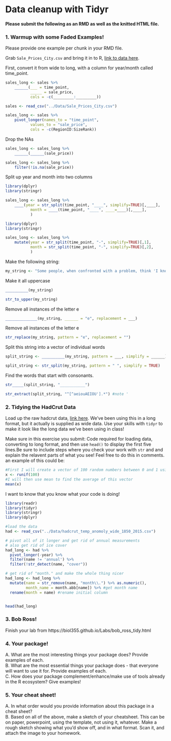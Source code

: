 # Data cleanup with Tidyr


#### Please submit the following as an RMD as well as the knitted HTML file.

### 1. Warmup with some Faded Examples!  
Please provide one example per chunk in your RMD file.

Grab `Sale_Prices_City.csv` and bring it in to R, [link to data here](../Data/Sale_Prices_City.csv).

First, convert it from wide to long, with a column for year/month called time_point.
```r
sales_long <- sales %>%
    ______(___ = time_point, 
           _____ = sale_price, 
           cols = -c(_________:_________))
```

```r
sales <- read_csv("../Data/Sale_Prices_City.csv")

sales_long <- sales %>%
    pivot_longer(names_to = "time_point", 
           values_to = "sale_price", 
           cols = -c(RegionID:SizeRank))
```


Drop the NAs
```r
sales_long <- sales_long %>%
    ______(______(sale_price))
```

```r
sales_long <- sales_long %>%
    filter(!is.na(sale_price))
```

Split up year and month into two columns
```r
library(dplyr)
library(stringr)

sales_long <- sales_long %>%
    ____(year = str_split(time_point, "____", simplify=TRUE)[,____],
           month = ____(time_point, "____", ____=____)[,____],
           )
```

```r
library(dplyr)
library(stringr)

sales_long <- sales_long %>%
    mutate(year = str_split(time_point, "-", simplify=TRUE)[,1],
           month = str_split(time_point, "-", simplify=TRUE)[,2],
           )
```


Make the following string:
```r
my_string <- "Some people, when confronted with a problem, think 'I know, I'll use regular expressions.' Now they have two problems."
```

Make it all uppercase
```r
__________(my_string)
```

```r
str_to_upper(my_string)
```

Remove all instances of the letter e
```r
______________(my_string, ______ = "e", replacement = ___)
```

Remove all instances of the letter e
```r
str_replace(my_string, pattern = "e", replacement = "")
```


Split this string into a vector of individual words
```r
split_string <- __________(my_string, pattern = ___, simplify = ______)
```

```r
split_string <- str_split(my_string, pattern = " ", simplify = TRUE)
```



Find the words that start with consonants.
```r
str_____(split_string, "___________")
```

```r
str_extract(split_string, "^[^aeiouAEIOU'].*") #note '
```


### 2. Tidying the HadCrut Data
Load up the raw hadcrut data, [link here](../Data/hadcrut_temp_anomoly_wide_1850_2015.csv). We've been using this in a long format, but it actually is supplied as wide data. Use your skills with `tidyr` to make it look like the long data we've been using in class!

Make sure in this exercise you submit: Code required for loading data, converting to long format, and then use `head()` to display the first five lines.Be sure to include steps where you check your work with `str` and and explain the relavent parts of what you see! Feel free to do this in comments. an example of this could be:

```r
#First I will create a vector of 100 random numbers between 0 and 1 using runif
x <- runif(100)
#I will then use mean to find the average of this vector
mean(x)
```

I want to know that you know what your code is doing!

```r
library(readr)
library(tidyr)
library(stringr)
library(dplyr)

#load the data
had <- read_csv("../Data/hadcrut_temp_anomoly_wide_1850_2015.csv")

# pivot all of it longer and get rid of annual measurements
# also get rid of ice cover
had_long <- had %>%
  pivot_longer(-year) %>%
  filter(name != 'annual') %>%
  filter(!str_detect(name, "cover"))

# get rid of "month." and make the whole thing nicer
had_long <- had_long %>%
  mutate(name = str_remove(name, "month\\.") %>% as.numeric(),
         month_name = month.abb[name]) %>% #get month name
  rename(month = name) #rename initial column


head(had_long)
```
<!--
### 3. Messy Weather
Download the messy weather dataset from class today (3/7/2018) [link here](../Data/weather_messy.csv). This is a dataset that contains some weather measurements but structured in an...interesting way. Go through the cleanup steps required to go from this raw data to a cleaned up dataframe in the long format. This dataframe should have separate columns for year, month, day, and each measurement type. 

**Suggested workflow:**  
Below is ONE workflow for clearning. There are many others. I'd advise that you write our your workflow in comments before trying anything. Even draw sketches on a piece of paper for yourself about how you want to change the data, step by step. Then go from there. But, if it helps, check this one out.  
\
1. Read in data.   
2. Deal with any extraneous blank spaces and redundant columns.  
3. Fix column names (Hint:beyond the first three columns, each column represents a day of the month. )  
4. Fill in missing year/months.  
5. OPTIONAL: Combine date info into one column (you don't need to do this, but it might help you reduce the load on your brain and better grock what's happening).  You might just be able to go all long and work from there. Or find another solution.    
6. Start playing with wide vs long. HINT: This dataset is one of those that we mentioned which has characteristics of both long and wide data: both `pivot_wider` and `pivot_longer` might be needed to get it to its final form.  
7. Deal with NAs and other data-entry issues. HINT: to avoid deleting most of the datset, let NA values remain in the "events" column.  
8. Final tweaks: make sure numbers are numeric and characters are characters.  
9. If you combined date columns before, separate them back out again so you have one for year, one for month, and one for day. 
10. Give me a plot, any plot! Be sure to make it look nice!

-->

### 3. Bob Ross!
Finish your lab from https://biol355.github.io/Labs/bob_ross_tidy.html

<!-- **Function Toolbox**
If you get stuck, consider using the following functions:
`pivot_longer`, `pivot_wider`, `complete`, `unite`, `separate`, `vis_dat`, `str`, `filter`, `select`, `names`, and `fill`. Remember, if you want to know more about a function just type it into the console with a ? in front.  
-->

### 4. Your package!  
A. What are the most interesting things your package does? Provide examples of each.  
B. What are the most essential things your package does - that everyone will want to use it for. Provide examples of each.  
C. How does your package complement/enhance/make use of tools already in the R ecosystem? Give examples!  

### 5. Your cheat sheet!  
A. In what order would you provide information about this package in a cheat sheet?  
B. Based on all of the above, make a sketch of your cheatsheet. This can be on paper, powerpoint, using the template, not using it, whatever. Make a rough sketch showing what you'd show off, and in what format. Scan it, and attach the image to your homework.

<!--
### 3. Make a proposal for your final project
OK, rubber is hitting the road, people! We've looked at some initial visualizations, but, I'd like you to give us a proposal for your final project so we can make any adjustments. Bear in mind that over the next few weeks you will also be learning geospatial visualization (maps), basic statistical modeling, and some skills on automating repeated tasks (writing functions). Please provide the following information in your answer:  
  
1. What is the question you are interested in asking?  
2. What dataset will you be using to answer it? Describe the data and how it was acquired.  
3. How do you plan to use this data to address your question? This could be a little vague at this point. But what analyses, visuzliations, etc. will you do? What packages do you think you'll need?   
4. Do you anticipate any problems - either in data cleaning, or in skills you feel you lack. Are there any packages you've heard about, but have not yet learned?  
Extra credit: Any visualizations of the data already?
-->

